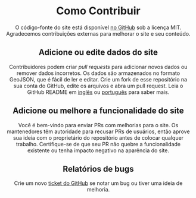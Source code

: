 
<Header/>
<title>Como Contribuir</title>
<main className="textContent">

# Como Contribuir 

O código-fonte do site está disponível [no GitHub](https://github.com/titerman/mapa-especial) sob a licença MIT. Agradecemos contribuições externas para melhorar o site e seu conteúdo.

## Adicione ou edite dados do site

Contribuidores podem criar *pull requests* para adicionar novos dados ou remover dados incorretos. Os dados são armazenados no formato GeoJSON, que é fácil de ler e editar. Crie um fork de esse repositório na sua conta do GitHub, edite os arquivos e abra um pull request. Leia o GitHub README em [inglês](https://github.com/titerman/mapa-especial/blob/main/README_EN.md) ou [português](https://github.com/titerman/mapa-especial/blob/main/README.md) para saber mais.

## Adicione ou melhore a funcionalidade do site

Você é bem-vindo para enviar PRs com melhorias para o site. Os mantenedores têm autoridade para recusar PRs de usuários, então aprove sua ideia com o proprietário do repositório antes de colocar qualquer trabalho. Certifique-se de que seu PR não quebre a funcionalidade existente ou tenha impacto negativo na aparência do site.

## Relatórios de bugs

Crie um novo [ticket do GitHub](/) se notar um bug ou tiver uma ideia de melhoria.

</main>